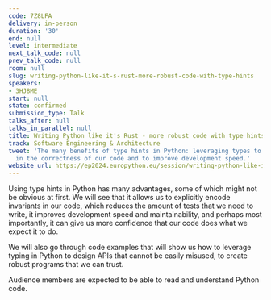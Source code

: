```yaml
---
code: 7Z8LFA
delivery: in-person
duration: '30'
end: null
level: intermediate
next_talk_code: null
prev_talk_code: null
room: null
slug: writing-python-like-it-s-rust-more-robust-code-with-type-hints
speakers:
- 3HJ8ME
start: null
state: confirmed
submission_type: Talk
talks_after: null
talks_in_parallel: null
title: Writing Python like it's Rust - more robust code with type hints
track: Software Engineering & Architecture
tweet: 'The many benefits of type hints in Python: leveraging types to gain more confidence
  in the correctness of our code and to improve development speed.'
website_url: https://ep2024.europython.eu/session/writing-python-like-it-s-rust-more-robust-code-with-type-hints
---
```


Using type hints in Python has many advantages, some of which might not be obvious at first. We will see that it allows us to explicitly encode invariants in our code, which reduces the amount of tests that we need to write, it improves development speed and maintainability, and perhaps most importantly, it can give us more confidence that our code does what we expect it to do.

We will also go through code examples that will show us how to leverage typing in Python to design APIs that cannot be easily misused, to create robust programs that we can trust.

Audience members are expected to be able to read and understand Python code.
